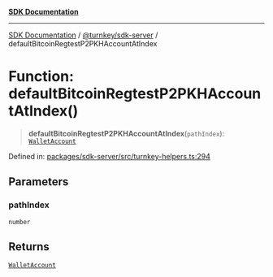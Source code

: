 [**SDK Documentation**](../../../README.mdx)

***

[SDK Documentation](../../../packages.mdx) / [@turnkey/sdk-server](../README.mdx) / defaultBitcoinRegtestP2PKHAccountAtIndex

# Function: defaultBitcoinRegtestP2PKHAccountAtIndex()

> **defaultBitcoinRegtestP2PKHAccountAtIndex**(`pathIndex`): [`WalletAccount`](../interfaces/WalletAccount.mdx)

Defined in: [packages/sdk-server/src/turnkey-helpers.ts:294](https://github.com/tkhq/sdk/blob/e1b1a69bdd608320aaf03cc2dbbf68dc0c52b28d/packages/sdk-server/src/turnkey-helpers.ts#L294)

## Parameters

### pathIndex

`number`

## Returns

[`WalletAccount`](../interfaces/WalletAccount.mdx)
